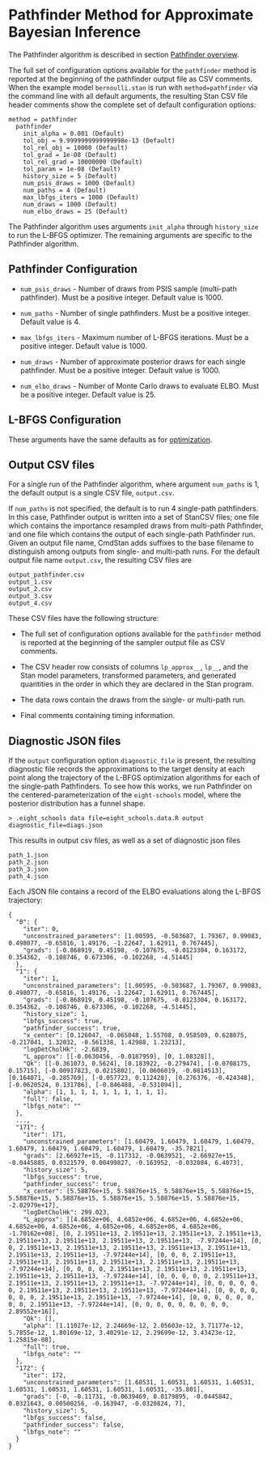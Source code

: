 # Pathfinder Method for Approximate Bayesian Inference

The Pathfinder algorithm is described in section [Pathfinder overview](#pathfinder_intro).

The full set of configuration options available for the `pathfinder` method is
reported at the beginning of the pathfinder output file as CSV comments.
When the example model `bernoulli.stan` is run with `method=pathfinder`
via the command line with all default arguments,
the resulting Stan CSV file header comments show the complete set
of default configuration options:
```
method = pathfinder
  pathfinder
    init_alpha = 0.001 (Default)
    tol_obj = 9.9999999999999998e-13 (Default)
    tol_rel_obj = 10000 (Default)
    tol_grad = 1e-08 (Default)
    tol_rel_grad = 10000000 (Default)
    tol_param = 1e-08 (Default)
    history_size = 5 (Default)
    num_psis_draws = 1000 (Default)
    num_paths = 4 (Default)
    max_lbfgs_iters = 1000 (Default)
    num_draws = 1000 (Default)
    num_elbo_draws = 25 (Default)
```

The Pathfinder algorithm uses arguments `init_alpha` through `history_size` to run the L-BFGS optimizer.
The remaining arguments are specific to the Pathfinder algorithm.

## Pathfinder Configuration

- `num_psis_draws` - Number of draws from PSIS sample (multi-path pathfinder).
Must be a positive integer.  Default value is $1000$.

- `num_paths` - Number of single pathfinders.
Must be a positive integer.  Default value is $4$.

- `max_lbfgs_iters` - Maximum number of L-BFGS iterations.
Must be a positive integer.  Default value is $1000$.

- `num_draws` - Number of approximate posterior draws for each single pathfinder.
Must be a positive integer.  Default value is $1000$.

- `num_elbo_draws` - Number of Monte Carlo draws to evaluate ELBO.
Must be a positive integer.  Default value is $25$.


## L-BFGS Configuration

These arguments have the same defaults as for [optimization](#optimize_config).

## Output CSV files{#pathfinder_csv}

For a single run of the Pathfinder algorithm, where argument `num_paths` is $1$,
the default output is a single CSV file, `output.csv`.

If `num_paths` is not specified, the default is to run $4$ single-path pathfinders.
In this case,  Pathfinder output is written into a set of StanCSV files; one file which contains the importance resampled draws
from multi-path Pathfinder, and one file which contains the output of each single-path Pathfinder run.
Given an output file name, CmdStan adds suffixes to the base filename to distinguish among outputs from single- and multi-path runs.
For the default output file name `output.csv`, the resulting CSV files are
```
output_pathfinder.csv
output_1.csv
output_2.csv
output_3.csv
output_4.csv
```

These CSV files have the following structure:

- The full set of configuration options available for the `pathfinder` method is
reported at the beginning of the sampler output file as CSV comments.

- The CSV header row consists of columns `lp_approx__`, `lp__`, and
the Stan model parameters, transformed parameters, and generated quantities
in the order in which they are declared in the Stan program.

- The data rows contain the draws from the single- or multi-path run.

- Final comments containing timing information.


## Diagnostic JSON files

If the `output` configuration option `diagnostic_file` is present,
the resulting diagnostic file records the approximations to the target density
at each point along the trajectory of the L-BFGS optimization algorithms for each of the single-path Pathfinders.
To see how this works, we run Pathfinder on the centered-parameterization of the `eight-schools` model,
where the posterior distribution has a funnel shape.
```
> .eight_schools data file=eight_schools.data.R output diagnostic_file=diags.json
```
This results in output csv files, as well as a set of diagnostic json files
```
path_1.json
path_2.json
path_3.json
path_4.json
```

Each JSON file contains a record of the ELBO evaluations along the L-BFGS trajectory:

```
{
  "0": {
    "iter": 0,
    "unconstrained_parameters": [1.00595, -0.503687, 1.79367, 0.99083, 0.498077, -0.65816, 1.49176, -1.22647, 1.62911, 0.767445],
    "grads": [-0.868919, 0.45198, -0.107675, -0.0123304, 0.163172, 0.354362, -0.108746, 0.673306, -0.102268, -4.51445]
  },
  "1": {
    "iter": 1,
    "unconstrained_parameters": [1.00595, -0.503687, 1.79367, 0.99083, 0.498077, -0.65816, 1.49176, -1.22647, 1.62911, 0.767445],
    "grads": [-0.868919, 0.45198, -0.107675, -0.0123304, 0.163172, 0.354362, -0.108746, 0.673306, -0.102268, -4.51445],
    "history_size": 1,
    "lbfgs_success": true,
    "pathfinder_success": true,
    "x_center": [0.126047, -0.065048, 1.55708, 0.958509, 0.628075, -0.217041, 1.32032, -0.561338, 1.42988, 1.23213],
    "logDetCholHk": -2.6839,
    "L_approx": [[-0.0630456, -0.0187959], [0, 1.08328]],
    "Qk": [[-0.361073, 0.5624], [0.183922, -0.279474], [-0.0708175, 0.15715], [-0.00917823, 0.0215802], [0.0606019, -0.0814513], [0.164071, -0.285769], [-0.057723, 0.112428], [0.276376, -0.424348], [-0.0620524, 0.131786], [-0.846488, -0.531094]],
    "alpha": [1, 1, 1, 1, 1, 1, 1, 1, 1, 1],
    "full": false,
    "lbfgs_note": ""
  },
  ...,
  "171": {
    "iter": 171,
    "unconstrained_parameters": [1.60479, 1.60479, 1.60479, 1.60479, 1.60479, 1.60479, 1.60479, 1.60479, 1.60479, -35.7821],
    "grads": [2.66927e+15, -0.117312, -0.0639521, -2.66927e+15, -0.0445885, 0.0321579, 0.00499827, -0.163952, -0.032084, 6.4073],
    "history_size": 5,
    "lbfgs_success": true,
    "pathfinder_success": true,
    "x_center": [5.58876e+15, 5.58876e+15, 5.58876e+15, 5.58876e+15, 5.58876e+15, 5.58876e+15, 5.58876e+15, 5.58876e+15, 5.58876e+15, -2.02979e+17],
    "logDetCholHk": 299.023,
    "L_approx": [[4.6852e+06, 4.6852e+06, 4.6852e+06, 4.6852e+06, 4.6852e+06, 4.6852e+06, 4.6852e+06, 4.6852e+06, 4.6852e+06, -1.70162e+08], [0, 2.19511e+13, 2.19511e+13, 2.19511e+13, 2.19511e+13, 2.19511e+13, 2.19511e+13, 2.19511e+13, 2.19511e+13, -7.97244e+14], [0, 0, 2.19511e+13, 2.19511e+13, 2.19511e+13, 2.19511e+13, 2.19511e+13, 2.19511e+13, 2.19511e+13, -7.97244e+14], [0, 0, 0, 2.19511e+13, 2.19511e+13, 2.19511e+13, 2.19511e+13, 2.19511e+13, 2.19511e+13, -7.97244e+14], [0, 0, 0, 0, 2.19511e+13, 2.19511e+13, 2.19511e+13, 2.19511e+13, 2.19511e+13, -7.97244e+14], [0, 0, 0, 0, 0, 2.19511e+13, 2.19511e+13, 2.19511e+13, 2.19511e+13, -7.97244e+14], [0, 0, 0, 0, 0, 0, 2.19511e+13, 2.19511e+13, 2.19511e+13, -7.97244e+14], [0, 0, 0, 0, 0, 0, 0, 2.19511e+13, 2.19511e+13, -7.97244e+14], [0, 0, 0, 0, 0, 0, 0, 0, 2.19511e+13, -7.97244e+14], [0, 0, 0, 0, 0, 0, 0, 0, 0, 2.89552e+16]],
    "Qk": [],
    "alpha": [1.11027e-12, 2.24669e-12, 2.05603e-12, 3.71177e-12, 5.7855e-12, 1.80169e-12, 3.40291e-12, 2.29699e-12, 3.43423e-12, 1.25815e-08],
    "full": true,
    "lbfgs_note": ""
  },
  "172": {
    "iter": 172,
    "unconstrained_parameters": [1.60531, 1.60531, 1.60531, 1.60531, 1.60531, 1.60531, 1.60531, 1.60531, 1.60531, -35.801],
    "grads": [-0, -0.11731, -0.0639469, 0.0179895, -0.0445842, 0.0321643, 0.00500256, -0.163947, -0.0320824, 7],
    "history_size": 5,
    "lbfgs_success": false,
    "pathfinder_success": false,
    "lbfgs_note": ""
  }
}
```
